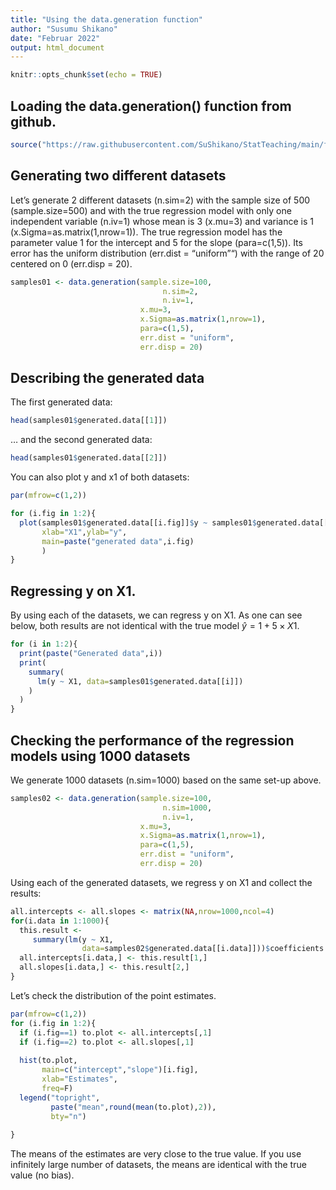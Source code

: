 ```yaml
---
title: "Using the data.generation function"
author: "Susumu Shikano"
date: "Februar 2022"
output: html_document
---
```


```r
knitr::opts_chunk$set(echo = TRUE)
```

## Loading the data.generation() function from github.


```r
source("https://raw.githubusercontent.com/SuShikano/StatTeaching/main/func/data_generation.R")


```

## Generating two different datasets

Let's generate 2 different datasets (n.sim=2) with the sample size of 500 (sample.size=500) and with the true regression model with 
only one independent variable (n.iv=1) whose mean is 3 (x.mu=3) and variance is 1 (x.Sigma=as.matrix(1,nrow=1)). The true regression model has the parameter value 1 for the intercept and 5 for the slope (para=c(1,5)). Its error has the uniform distribution (err.dist = "uniform"") with the range of 20 centered on 0 (err.disp = 20).

```r

samples01 <- data.generation(sample.size=100,
                                  n.sim=2,
                                  n.iv=1,
                             x.mu=3,
                             x.Sigma=as.matrix(1,nrow=1),
                             para=c(1,5),
                             err.dist = "uniform",
                             err.disp = 20)
```

## Describing the generated data

The first generated data:

```r
head(samples01$generated.data[[1]])
```


... and the second generated data:

```r
head(samples01$generated.data[[2]])
```

You can also plot y and x1 of both datasets:

```r
par(mfrow=c(1,2))

for (i.fig in 1:2){
  plot(samples01$generated.data[[i.fig]]$y ~ samples01$generated.data[[i.fig]]$X1,
       xlab="X1",ylab="y",
       main=paste("generated data",i.fig)
       )
}
```


## Regressing y on X1.

By using each of the datasets, we can regress y on X1. As one can see below, both results are not identical with the true model $\hat y = 1 + 5 \times X1$.

```r

for (i in 1:2){
  print(paste("Generated data",i))
  print(
    summary(
      lm(y ~ X1, data=samples01$generated.data[[i]])
    )
  )
}

```

## Checking the performance of the regression models using 1000 datasets

We generate 1000 datasets (n.sim=1000) based on the same set-up above.

```r

samples02 <- data.generation(sample.size=100,
                                  n.sim=1000,
                                  n.iv=1,
                             x.mu=3,
                             x.Sigma=as.matrix(1,nrow=1),
                             para=c(1,5),
                             err.dist = "uniform",
                             err.disp = 20)


```

Using each of the generated datasets, we regress y on X1 and collect the results:


```r

all.intercepts <- all.slopes <- matrix(NA,nrow=1000,ncol=4)
for(i.data in 1:1000){
  this.result <-     
     summary(lm(y ~ X1, 
                data=samples02$generated.data[[i.data]]))$coefficients
  all.intercepts[i.data,] <- this.result[1,]
  all.slopes[i.data,] <- this.result[2,]
} 


```

Let's check the distribution of the point estimates.

```r

par(mfrow=c(1,2))
for (i.fig in 1:2){
  if (i.fig==1) to.plot <- all.intercepts[,1]
  if (i.fig==2) to.plot <- all.slopes[,1]
  
  hist(to.plot,
       main=c("intercept","slope")[i.fig],
       xlab="Estimates",
       freq=F)
  legend("topright",
         paste("mean",round(mean(to.plot),2)),
         bty="n")
  
}


```

The means of the estimates are very close to the true value. If you use infinitely large number of datasets, the means are identical with the true value (no bias).
